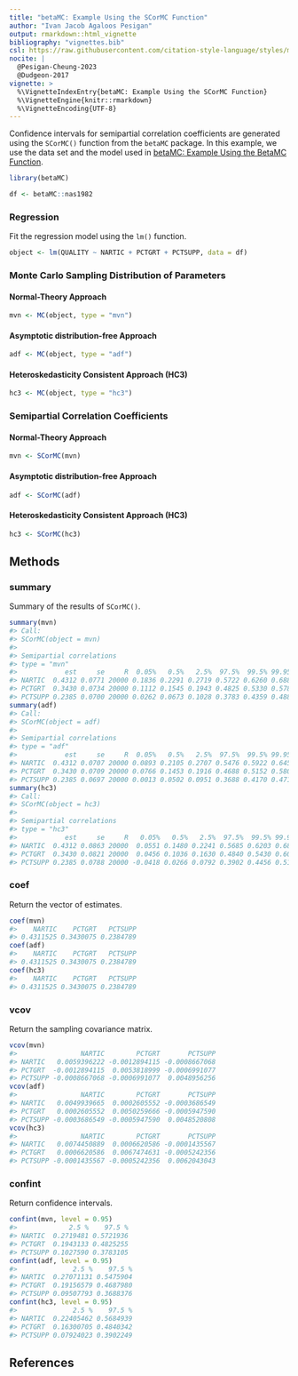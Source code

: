 ```yaml
---
title: "betaMC: Example Using the SCorMC Function"
author: "Ivan Jacob Agaloos Pesigan"
output: rmarkdown::html_vignette
bibliography: "vignettes.bib"
csl: https://raw.githubusercontent.com/citation-style-language/styles/master/apa.csl
nocite: |
  @Pesigan-Cheung-2023
  @Dudgeon-2017
vignette: >
  %\VignetteIndexEntry{betaMC: Example Using the SCorMC Function}
  %\VignetteEngine{knitr::rmarkdown}
  %\VignetteEncoding{UTF-8}
---
```




Confidence intervals for
semipartial correlation coefficients
are generated using
the `SCorMC()` function from the `betaMC` package.
In this example,
we use the data set and the model used in
[betaMC: Example Using the BetaMC Function](example-beta-mc.html).


``` r
library(betaMC)
```




``` r
df <- betaMC::nas1982
```

### Regression

Fit the regression model using the `lm()` function.


``` r
object <- lm(QUALITY ~ NARTIC + PCTGRT + PCTSUPP, data = df)
```

### Monte Carlo Sampling Distribution of Parameters

#### Normal-Theory Approach


``` r
mvn <- MC(object, type = "mvn")
```

#### Asymptotic distribution-free Approach


``` r
adf <- MC(object, type = "adf")
```

#### Heteroskedasticity Consistent Approach (HC3)


``` r
hc3 <- MC(object, type = "hc3")
```

### Semipartial Correlation Coefficients

#### Normal-Theory Approach


``` r
mvn <- SCorMC(mvn)
```

#### Asymptotic distribution-free Approach


``` r
adf <- SCorMC(adf)
```

#### Heteroskedasticity Consistent Approach (HC3)


``` r
hc3 <- SCorMC(hc3)
```

## Methods

### summary

Summary of the results of `SCorMC()`.


``` r
summary(mvn)
#> Call:
#> SCorMC(object = mvn)
#> 
#> Semipartial correlations
#> type = "mvn"
#>            est     se     R  0.05%   0.5%   2.5%  97.5%  99.5% 99.95%
#> NARTIC  0.4312 0.0771 20000 0.1836 0.2291 0.2719 0.5722 0.6260 0.6888
#> PCTGRT  0.3430 0.0734 20000 0.1112 0.1545 0.1943 0.4825 0.5330 0.5784
#> PCTSUPP 0.2385 0.0700 20000 0.0262 0.0673 0.1028 0.3783 0.4359 0.4887
summary(adf)
#> Call:
#> SCorMC(object = adf)
#> 
#> Semipartial correlations
#> type = "adf"
#>            est     se     R  0.05%   0.5%   2.5%  97.5%  99.5% 99.95%
#> NARTIC  0.4312 0.0707 20000 0.0893 0.2105 0.2707 0.5476 0.5922 0.6456
#> PCTGRT  0.3430 0.0709 20000 0.0766 0.1453 0.1916 0.4688 0.5152 0.5804
#> PCTSUPP 0.2385 0.0697 20000 0.0013 0.0502 0.0951 0.3688 0.4170 0.4716
summary(hc3)
#> Call:
#> SCorMC(object = hc3)
#> 
#> Semipartial correlations
#> type = "hc3"
#>            est     se     R   0.05%   0.5%   2.5%  97.5%  99.5% 99.95%
#> NARTIC  0.4312 0.0863 20000  0.0551 0.1480 0.2241 0.5685 0.6203 0.6857
#> PCTGRT  0.3430 0.0821 20000  0.0456 0.1036 0.1630 0.4840 0.5430 0.6027
#> PCTSUPP 0.2385 0.0788 20000 -0.0418 0.0266 0.0792 0.3902 0.4456 0.5160
```

### coef

Return the vector of estimates.


``` r
coef(mvn)
#>    NARTIC    PCTGRT   PCTSUPP 
#> 0.4311525 0.3430075 0.2384789
coef(adf)
#>    NARTIC    PCTGRT   PCTSUPP 
#> 0.4311525 0.3430075 0.2384789
coef(hc3)
#>    NARTIC    PCTGRT   PCTSUPP 
#> 0.4311525 0.3430075 0.2384789
```

### vcov

Return the sampling covariance matrix.


``` r
vcov(mvn)
#>                NARTIC        PCTGRT       PCTSUPP
#> NARTIC   0.0059396222 -0.0012894115 -0.0008667068
#> PCTGRT  -0.0012894115  0.0053818999 -0.0006991077
#> PCTSUPP -0.0008667068 -0.0006991077  0.0048956256
vcov(adf)
#>                NARTIC        PCTGRT       PCTSUPP
#> NARTIC   0.0049939665  0.0002605552 -0.0003686549
#> PCTGRT   0.0002605552  0.0050259666 -0.0005947590
#> PCTSUPP -0.0003686549 -0.0005947590  0.0048520808
vcov(hc3)
#>                NARTIC        PCTGRT       PCTSUPP
#> NARTIC   0.0074450889  0.0006620586 -0.0001435567
#> PCTGRT   0.0006620586  0.0067474631 -0.0005242356
#> PCTSUPP -0.0001435567 -0.0005242356  0.0062043043
```

### confint

Return confidence intervals.


``` r
confint(mvn, level = 0.95)
#>             2.5 %    97.5 %
#> NARTIC  0.2719481 0.5721936
#> PCTGRT  0.1943133 0.4825255
#> PCTSUPP 0.1027590 0.3783105
confint(adf, level = 0.95)
#>              2.5 %    97.5 %
#> NARTIC  0.27071131 0.5475904
#> PCTGRT  0.19156579 0.4687980
#> PCTSUPP 0.09507793 0.3688376
confint(hc3, level = 0.95)
#>              2.5 %    97.5 %
#> NARTIC  0.22405462 0.5684939
#> PCTGRT  0.16300705 0.4840342
#> PCTSUPP 0.07924023 0.3902249
```

## References
